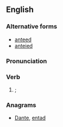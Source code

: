 ==English==

===Alternative forms===
* [[anteed]]
* [[anteied]]

===Pronunciation===
{{audio|en-us-anted.ogg|Audio (US)|lang=en}}

===Verb===
{{head|en|verb form}}

# {{en-past of|ante}}; {{alternative spelling of|anteed|nocap=1|lang=en}}

===Anagrams===
* [[Dante#English|Dante]], [[entad#English|entad]]